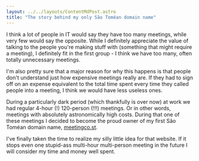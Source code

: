 ```yaml
---
layout: ../../layouts/ContentMdPost.astro
title: "The story behind my only São Toméan domain name"
---
```


I think a lot of people in IT would say they have too many meetings, while very few would say the opposite. While I definitely appreciate the value of talking to the people you're making stuff with (something that might require a meeting), I definitely fit in the first group - I think we have too many, often totally unnecessary meetings.

I'm also pretty sure that a major reason for why this happens is that people don't understand just how expensive meetings really are. If they had to sign off on an expense equivalent to the total time spent every time they called people into a meeting, I think we would have less useless ones.

During a particularly dark period (which thankfully is over now) at work we had regular 4-hour (!) 120-person (!!!) meetings. Or in other words, meetings with absolutely astronomically high costs. During that one of these meetings I decided to become the proud owner of my first São Toméan domain name, [meetingco.st](https://meetingco.st).

I've finally taken the time to realize my silly little idea for that website. If it stops even one stupid-ass multi-hour multi-person meeting in the future I will consider my time and money well spent.

